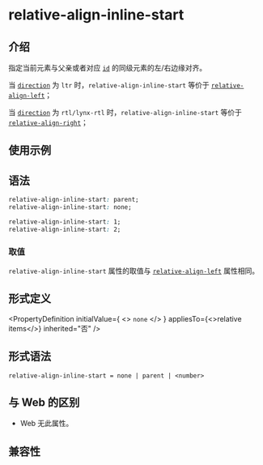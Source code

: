 # relative-align-inline-start

## 介绍

指定当前元素与父亲或者对应 [`id`](./relative-id.mdx) 的同级元素的左/右边缘对齐。

当 [`direction`](./direction.mdx) 为 `ltr` 时，`relative-align-inline-start` 等价于 [`relative-align-left`](./relative-align-left.mdx)；

当 [`direction`](./direction.mdx) 为 `rtl/lynx-rtl` 时，`relative-align-inline-start` 等价于 [`relative-align-right`](./relative-align-right.mdx)；

## 使用示例


<Go
  example="css-api"
  entry="src/relative-align-inline-start"
  defaultFile="src/relative-align-inline-start/App.tsx"
  img="/assets/doc/css/relative-align-inline-start.png"
  defaultEntryFile="dist/relative-align-inline-start.lynx.bundle"
  entry="src/relative-align-inline-start"
/>

## 语法

```css
relative-align-inline-start: parent;
relative-align-inline-start: none;

relative-align-inline-start: 1;
relative-align-inline-start: 2;
```

### 取值

`relative-align-inline-start` 属性的取值与 [`relative-align-left`](./relative-align-left) 属性相同。

## 形式定义


<PropertyDefinition
  initialValue={
    <>
      <code>none</code>
    </>
  }
  appliesTo={<>relative items</>}
  inherited="否"
/>

## 形式语法

```
relative-align-inline-start = none | parent | <number>
```

## 与 Web 的区别

- Web 无此属性。

## 兼容性


<LegacyCompatTable metadata="css/properties/relative-align-inline-start" />
